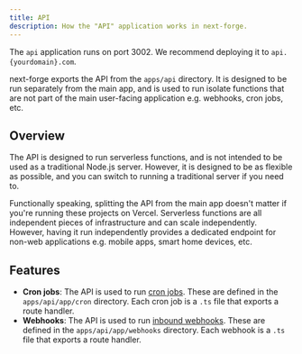 ```yaml
---
title: API
description: How the "API" application works in next-forge.
---
```


<Tip>The `api` application runs on port 3002. We recommend deploying it to `api.{yourdomain}.com`.</Tip>

next-forge exports the API from the `apps/api` directory. It is designed to be run separately from the main app, and is used to run isolate functions that are not part of the main user-facing application e.g. webhooks, cron jobs, etc.

## Overview

The API is designed to run serverless functions, and is not intended to be used as a traditional Node.js server. However, it is designed to be as flexible as possible, and you can switch to running a traditional server if you need to.

Functionally speaking, splitting the API from the main app doesn't matter if you're running these projects on Vercel. Serverless functions are all independent pieces of infrastructure and can scale independently. However, having it run independently provides a dedicated endpoint for non-web applications e.g. mobile apps, smart home devices, etc.

## Features

- **Cron jobs**: The API is used to run [cron jobs](/packages/cron). These are defined in the `apps/api/app/cron` directory. Each cron job is a `.ts` file that exports a route handler.
- **Webhooks**: The API is used to run [inbound webhooks](/packages/webhooks). These are defined in the `apps/api/app/webhooks` directory. Each webhook is a `.ts` file that exports a route handler.